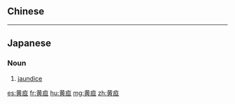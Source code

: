 {{also|黃疸}}
==Chinese==
{{zh-see|黃疸}}

----

==Japanese==
{{ja-kanjitab|おう|たん|yomi=on|k2=だん}}

===Noun===
{{ja-noun|おうだん}}

# [[jaundice]]

[[es:黄疸]]
[[fr:黄疸]]
[[hu:黄疸]]
[[mg:黄疸]]
[[zh:黄疸]]